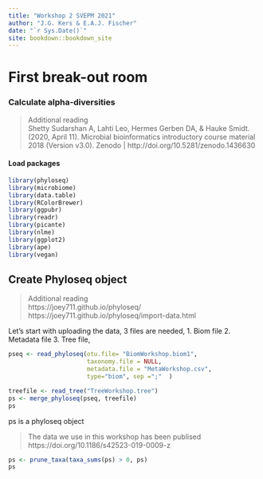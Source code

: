 ```yaml
--- 
title: "Workshop 2 SVEPM 2021"
author: "J.G. Kers & E.A.J. Fischer"
date: "`r Sys.Date()`"
site: bookdown::bookdown_site
---
```


# First break-out room  
### Calculate alpha-diversities

> Additional reading  
> Shetty Sudarshan A, Lahti Leo, Hermes Gerben DA, & Hauke Smidt. (2020, April 11). 
> Microbial bioinformatics introductory course material 2018 (Version v3.0). Zenodo | 
> http://doi.org/10.5281/zenodo.1436630

#### Load packages
```r
library(phyloseq) 
library(microbiome) 
library(data.table)
library(RColorBrewer)
library(ggpubr)
library(readr)
library(picante)
library(nlme)
library(ggplot2)
library(ape)
library(vegan)
```

## Create Phyloseq object 
> Additional reading  
> https://joey711.github.io/phyloseq/
> https://joey711.github.io/phyloseq/import-data.html

Let's start with uploading the data, 3 files are needed, 
1. Biom file 
2. Metadata file
3. Tree file, 

```r
pseq <- read_phyloseq(otu.file= "BiomWorkshop.biom1", 
                      taxonomy.file = NULL, 
                      metadata.file = "MetaWorkshop.csv", 
                      type="biom", sep =";"  )

treefile <- read_tree("TreeWorkshop.tree") 
ps <- merge_phyloseq(pseq, treefile)
ps
```

ps is a phyloseq object

> The data we use in this workshop has been publised 
> https://doi.org/10.1186/s42523-019-0009-z 


```r
ps <- prune_taxa(taxa_sums(ps) > 0, ps)
ps
```




